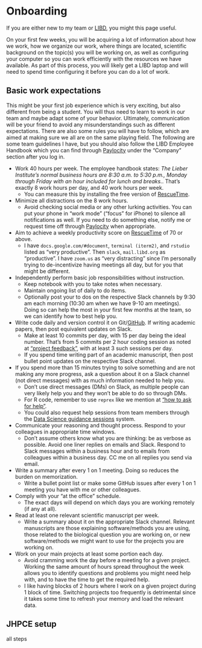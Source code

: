 # Onboarding

If you are either new to my team or [LIBD](https://www.libd.org/), you might this page useful.

On your first few weeks, you will be acquiring a lot of information about how we work, how we organize our work, where things are located, scientific background on the topic(s) you will be working on, as well as configuring your computer so you can work efficiently with the resources we have available. As part of this process, you will likely get a LIBD laptop and will need to spend time configuring it before you can do a lot of work.

## Basic work expectations

This might be your first job experience which is very exciting, but also different from being a student. You will thus need to learn to work in our team and maybe adapt some of your behavior. Ultimately, communication will be your friend to avoid any misunderstandings such as different expectations. There are also some rules you will have to follow, which are aimed at making sure we all are on the same playing field. The following are some team guidelines I have, but you should also follow the LIBD Employee Handbook which you can find through [Paylocity](https://www.paylocity.com/) under the "Company" section after you log in.

* Work 40 hours per week. The employee handbook states: _The Lieber Institute’s normal business hours are 8:30 a.m. to 5:30 p.m., Monday through Friday with an hour included for lunch and breaks._. That’s exactly 8 work hours per day, and 40 work hours per week.
  * You can measure this by installing the free version of [RescueTime](https://www.rescuetime.com/).
* Minimize all distractions on the 8 work hours.
  * Avoid checking social media or any other lurking activities. You can put your phone in "work mode" ("focus" for iPhone) to silence all notifications as well. If you need to do something else, notify me or request time off through [Paylocity](https://www.paylocity.com/) when appropriate.
* Aim to achieve a weekly productivity score on [RescueTime](https://www.rescuetime.com/) of 70 or above.
  * I have `docs.google.com/#document`, `terminal (iterm2)`, and `rstudio` listed as "very productive". Then `slack`, `mail.libd.org` as "productive". I have `zoom.us` as "very distracting" since I'm personally trying to de-incentivize having meetings all day, but for you that might be different.
* Independently perform basic job responsibilities without instruction.
  * Keep notebook with you to take notes when necessary.
  * Maintain ongoing list of daily to do items.
  * Optionally post your to dos on the respective Slack channels by 9:30 am each morning (10:30 am when we have 9-10 am meetings). Doing so can help the most in your first few months at the team, so we can identify how to best help you.
* Write code daily and version control it on Git/[GitHub](https://github.com/LieberInstitute). If writing academic papers, then post equivalent updates on Slack.
  * Make at least 10 commits per day, with 15 per day being the ideal number. That’s from 5 commits per 2 hour coding session as noted at ["project feedback"](project-feedback), with at least 3 such sessions per day. 
  * If you spend time writing part of an academic manuscript, then post bullet point updates on the respective Slack channel.
* If you spend more than 15 minutes trying to solve something and are not making any more progress, ask a question about it on a Slack channel (not direct messages) with as much information needed to help you.
  * Don't use direct messages (DMs) on Slack, as multiple people can very likely help you and they won't be able to do so through DMs.
  * For R code, remember to use `reprex` like we mention at ["how to ask for help"](how-to-ask-for-help).
  * You could also request help sessions from team members through the [Data Science guidance sessions](#data-science-guidance-sessions) system.
* Communicate your reasoning and thought process. Respond to your colleagues in appropriate time windows.
  * Don’t assume others know what you are thinking: be as verbose as possible. Avoid one liner replies on emails and Slack. Respond to Slack messages within a business hour and to emails from colleagues within a business day. CC me on all replies you send via email.
* Write a summary after every 1 on 1 meeting. Doing so reduces the burden on memorization.
  * Write a bullet point list or make some GitHub issues after every 1 on 1 meeting you have with me or other colleagues.
* Comply with your "at the office" schedule.
  * The exact days will depend on which days you are working remotely (if any at all).
* Read at least one relevant scientific manuscript per week.
  * Write a summary about it on the appropriate Slack channel. Relevant manuscripts are those explaining software/methods you are using, those related to the biological question you are working on, or new software/methods we might want to use for the projects you are working on.
* Work on your main projects at least some portion each day.
  * Avoid cramming work the day before a meeting for a given project. Working the same amount of hours spread throughout the week allows you to identify questions and problems you might need help with, and to have the time to get the required help.
  * I like having blocks of 2 hours where I work on a given project during 1 block of time. Switching projects too frequently is detrimental since it takes some time to refresh your memory and load the relevant data.


## JHPCE setup

all steps
